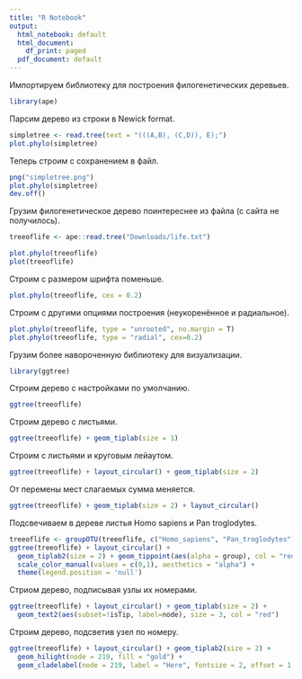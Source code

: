 ```yaml
---
title: "R Notebook"
output:
  html_notebook: default
  html_document:
    df_print: paged
  pdf_document: default
---
```


Импортируем библиотеку для построения филогенетических деревьев.
```r
library(ape)
```

Парсим дерево из строки в Newick format. 
```r
simpletree <- read.tree(text = "(((A,B), (C,D)), E);")
plot.phylo(simpletree)
```

Теперь строим с сохранением в файл.
```r
png("simpletree.png")
plot.phylo(simpletree)
dev.off()
```

Грузим филогенетическое дерево поинтереснее из файла (с сайта не получилось).
```r
treeoflife <- ape::read.tree("Downloads/life.txt")
```

```r
plot.phylo(treeoflife)
plot(treeoflife)
```

Строим с размером шрифта поменьше.
```r
plot.phylo(treeoflife, cex = 0.2)
```

Строим с другими опциями построения (неукоренённое и радиальное).
```r
plot.phylo(treeoflife, type = "unrooted", no.margin = T)
plot.phylo(treeoflife, type = "radial", cex=0.2)
```

Грузим более навороченную библиотеку для визуализации.
```r
library(ggtree)
```

Строим дерево с настройками по умолчанию.
```r
ggtree(treeoflife)
```

Строим дерево с листьями.
```r
ggtree(treeoflife) + geom_tiplab(size = 1)
```

Строим с листьями и круговым лейаутом.
```r
ggtree(treeoflife) + layout_circular() + geom_tiplab(size = 2) 
```

От перемены мест слагаемых сумма меняется.
```r
ggtree(treeoflife) + geom_tiplab(size = 2) + layout_circular()
```

Подсвечиваем в дереве листья Homo sapiens и Pan troglodytes.
```r
treeoflife <- groupOTU(treeoflife, c("Homo_sapiens", "Pan_troglodytes"))
ggtree(treeoflife) + layout_circular() + 
  geom_tiplab2(size = 2) + geom_tippoint(aes(alpha = group), col = "red") + 
  scale_color_manual(values = c(0,1), aesthetics = "alpha") +
  theme(legend.position = 'null')
```

Стриом дерево, подписывая узлы их номерами.
```r
ggtree(treeoflife) + layout_circular() + geom_tiplab(size = 2) + 
  geom_text2(aes(subset=!isTip, label=node), size = 3, col = "red")
```

Строим дерево, подсветив узел по номеру.
```r
ggtree(treeoflife) + layout_circular() + geom_tiplab2(size = 2) + 
  geom_hilight(node = 219, fill = "gold") + 
  geom_cladelabel(node = 219, label = "Here", fontsize = 2, offset = 1)
```




